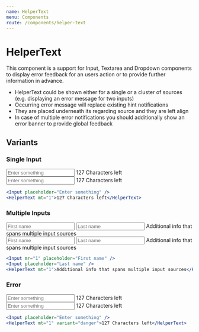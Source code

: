 ```yaml
---
name: HelperText
menu: Components
route: /components/helper-text
---
```



# HelperText

This component is a support for Input, Textarea and Dropdown components to display error feedback
for an users action or to provide further information in advance.

-   HelperText could be shown either for a single or a cluster of sources (e.g. displaying an error message for two inputs)
-   Occurring error message will replace existing hint notifications
-   They are placed underneath its regarding source and they are left align
-   In case of multiple error notifications you should additionally show an error banner to provide global feedback

## Variants

### Single Input

<ItemWrapper>
    <div>
        <Input placeholder="Enter something" />
        <HelperText mt="1">127 Characters left</HelperText>
    </div>
</ItemWrapper>
<ItemWrapper inverted>
    <div>
        <Input inverted placeholder="Enter something" />
        <HelperText inverted mt="1">
            127 Characters left
        </HelperText>
    </div>
</ItemWrapper>

```jsx
<Input placeholder="Enter something" />
<HelperText mt="1">127 Characters left</HelperText>
```

### Multiple Inputs

<ItemWrapper>
    <div>
        <Input mr="1" placeholder="First name" />
        <Input placeholder="Last name" />
        <HelperText mt="1">Additional info that spans multiple input sources</HelperText>
    </div>
</ItemWrapper>
<ItemWrapper inverted>
    <div>
        <Input inverted mr="1" placeholder="First name" />
        <Input inverted placeholder="Last name" />
        <HelperText inverted mt="1">
            Additional info that spans multiple input sources
        </HelperText>
    </div>
</ItemWrapper>

```jsx
<Input mr="1" placeholder="First name" />
<Input placeholder="Last name" />
<HelperText mt="1">Additional info that spans multiple input sources</HelperText>
```

### Error

<ItemWrapper>
    <div>
        <Input placeholder="Enter something" />
        <HelperText mt="1" variant="danger">
            127 Characters left
        </HelperText>
    </div>
</ItemWrapper>
<ItemWrapper inverted>
    <div>
        <Input inverted placeholder="Enter something" />
        <HelperText inverted mt="1" variant="danger">
            127 Characters left
        </HelperText>
    </div>
</ItemWrapper>

```jsx
<Input placeholder="Enter something" />
<HelperText mt="1" variant="danger">127 Characters left</HelperText>
```
